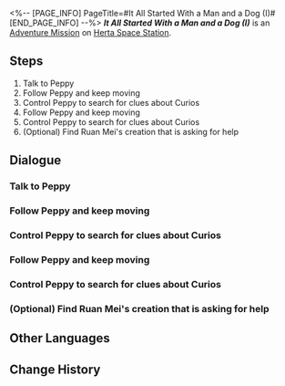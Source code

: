 <%-- [PAGE_INFO]
PageTitle=#It All Started With a Man and a Dog (I)#
[END_PAGE_INFO] --%>
{{Stub|Dialogue.}}
{{Mission Infobox
|id            = 4070011
|title         = 
|image         = <!--Mission It All Started With a Man and a Dog (I).png-->
|type          = Adventure
|event_name    = 
|chapter       = 
|requirements  = 
|summary       = <!--official mission summary from Fate's Atlas-->
|characters    = ???; Peppy; Trailblazer
|startLocation = [[Herta Space Station]] - [[<!--starting area-->]]
|world         = Herta Space Station
|area          = <!--starting area-->
|prev          = 
|next          = 
|rewards       = 
}}
'''''It All Started With a Man and a Dog (I)''''' is an [[Adventure Mission]] on [[Herta Space Station]].

==Steps==
# Talk to Peppy
# Follow Peppy and keep moving
# Control Peppy to search for clues about Curios
# Follow Peppy and keep moving
# Control Peppy to search for clues about Curios
# (Optional) Find Ruan Mei's creation that is asking for help

<!--
==Gameplay Notes==

--><!--
==Trial Character==

-->
==Dialogue==
{{Stub Dialogue}}
===Talk to Peppy===
{{Mission Description|type=adventure|location=<!--to be added-->|Peppy's coordinates indicate that it is stuck in the current area. Not knowing what is happening, Asta asks you to meet up with Peppy.}}
{{Dialogue Start}}
:{{tx}}
{{Dialogue End}}

===Follow Peppy and keep moving===
{{Mission Description|type=adventure|location=<!--to be added-->|update|Thanks to your help, Peppy is out of danger. You have decided to follow its lead and explore the area together...}}
{{Dialogue Start}}
:{{tx}}
{{Dialogue End}}

===Control Peppy to search for clues about Curios===
{{Mission Description|type=adventure|location=<!--to be added-->|update|Asta has developed an incredible synchronization feature for Peppy... Now you and Peppy can venture out in a new form and continue to track down the lost Curio.}}
{{Dialogue Start}}
:{{tx}}
{{Dialogue End}}

===Follow Peppy and keep moving===
{{Mission Description|type=adventure|location=<!--to be added-->|update|Thanks to your help, Peppy is out of danger. You have decided to follow its lead and explore the area together...}}
{{Dialogue Start}}
:{{tx}}
{{Dialogue End}}

===Control Peppy to search for clues about Curios===
{{Mission Description|type=adventure|location=<!--to be added-->|update|Asta has developed an incredible synchronization feature for Peppy... Now you and Peppy can venture out in a new form and continue to track down the lost Curio.}}
{{Dialogue Start}}
:{{tx}}
{{Dialogue End}}

===(Optional) Find Ruan Mei's creation that is asking for help===
{{Mission Description|type=adventure|location=<!--to be added-->|update|You hear a nearby distress call. It seems that more than one Ruan Mei's creation is wandering in this section. If possible, it's better to go and help them.}}
{{Dialogue Start}}
:{{tx}}
{{Dialogue End}}

==Other Languages==
{{Other Languages
|en   = It All Started With a Man and a Dog (I)
|zhs  = 开局一人一狗•其一
|zht  = 開局一人一狗•其一
|ja   = スタートは一人と犬一匹・その1
|ko   = 시작은 한 사람과 개 한 마리•1
|es   = Al inicio solo había una persona y un perro&nbsp;I
|fr   = Tout commence avec un homme et un chien&nbsp;(I)
|ru   = Человек собаке друг I
|th   = เริ่มด้วยคนหนึ่งคนและสุนัขหนึ่งตัว 1
|vi   = Hành Trình Một Người Một Chó 1
|de   = Es war einmal ein Mensch und ein Hund (Teil 1)
|id   = Meitantei Peppy I
|pt   = A História Começa Com um Homem e um Cachorro (I)
}}

==Change History==
{{Change History|1.6}}
